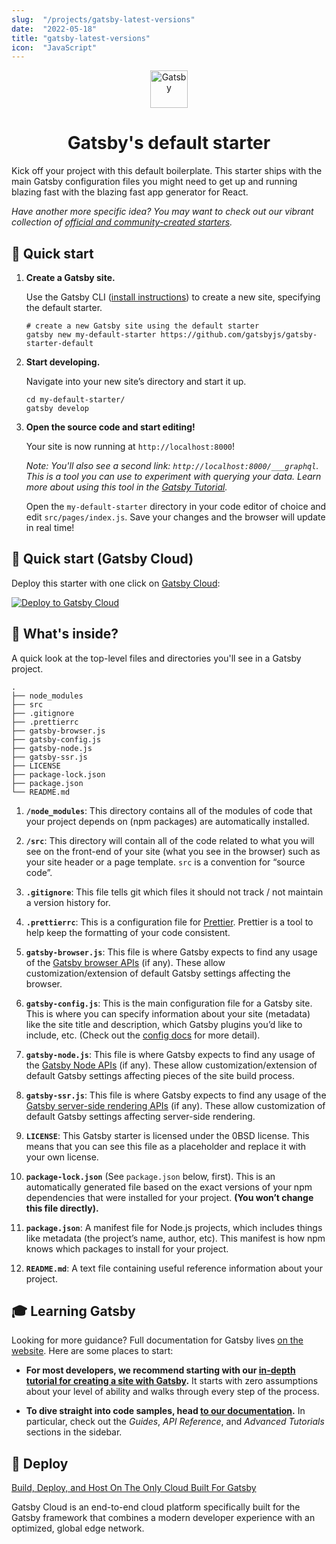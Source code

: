 ```yaml
---
slug:  "/projects/gatsby-latest-versions"
date:  "2022-05-18"
title: "gatsby-latest-versions"
icon:  "JavaScript"
---
```


<!-- AUTO-GENERATED-CONTENT:START (STARTER) -->
<p align="center">
  <a href="https://www.gatsbyjs.com">
    <img alt="Gatsby" src="https://www.gatsbyjs.com/Gatsby-Monogram.svg" width="60" />
  </a>
</p>
<h1 align="center">
  Gatsby's default starter
</h1>

Kick off your project with this default boilerplate. This starter ships with the main Gatsby configuration files you might need to get up and running blazing fast with the blazing fast app generator for React.

_Have another more specific idea? You may want to check out our vibrant collection of [official and community-created starters](https://www.gatsbyjs.com/docs/gatsby-starters/)._

## 🚀 Quick start

1.  **Create a Gatsby site.**

    Use the Gatsby CLI ([install instructions](https://www.gatsbyjs.com/docs/tutorial/part-0/#gatsby-cli)) to create a new site, specifying the default starter.

    ```shell
    # create a new Gatsby site using the default starter
    gatsby new my-default-starter https://github.com/gatsbyjs/gatsby-starter-default
    ```

1.  **Start developing.**

    Navigate into your new site’s directory and start it up.

    ```shell
    cd my-default-starter/
    gatsby develop
    ```

1.  **Open the source code and start editing!**

    Your site is now running at `http://localhost:8000`!

    _Note: You'll also see a second link: _`http://localhost:8000/___graphql`_. This is a tool you can use to experiment with querying your data. Learn more about using this tool in the [Gatsby Tutorial](https://www.gatsbyjs.com/docs/tutorial/part-4/#use-graphiql-to-explore-the-data-layer-and-write-graphql-queries)._

    Open the `my-default-starter` directory in your code editor of choice and edit `src/pages/index.js`. Save your changes and the browser will update in real time!

## 🚀 Quick start (Gatsby Cloud)

Deploy this starter with one click on [Gatsby Cloud](https://www.gatsbyjs.com/cloud/):

[<img src="https://www.gatsbyjs.com/deploynow.svg" alt="Deploy to Gatsby Cloud"/>](https://www.gatsbyjs.com/dashboard/deploynow?url=https://github.com/gatsbyjs/gatsby-starter-default)

## 🧐 What's inside?

A quick look at the top-level files and directories you'll see in a Gatsby project.

    .
    ├── node_modules
    ├── src
    ├── .gitignore
    ├── .prettierrc
    ├── gatsby-browser.js
    ├── gatsby-config.js
    ├── gatsby-node.js
    ├── gatsby-ssr.js
    ├── LICENSE
    ├── package-lock.json
    ├── package.json
    └── README.md

1.  **`/node_modules`**: This directory contains all of the modules of code that your project depends on (npm packages) are automatically installed.

2.  **`/src`**: This directory will contain all of the code related to what you will see on the front-end of your site (what you see in the browser) such as your site header or a page template. `src` is a convention for “source code”.

3.  **`.gitignore`**: This file tells git which files it should not track / not maintain a version history for.

4.  **`.prettierrc`**: This is a configuration file for [Prettier](https://prettier.io/). Prettier is a tool to help keep the formatting of your code consistent.

5.  **`gatsby-browser.js`**: This file is where Gatsby expects to find any usage of the [Gatsby browser APIs](https://www.gatsbyjs.com/docs/reference/config-files/gatsby-browser/) (if any). These allow customization/extension of default Gatsby settings affecting the browser.

6.  **`gatsby-config.js`**: This is the main configuration file for a Gatsby site. This is where you can specify information about your site (metadata) like the site title and description, which Gatsby plugins you’d like to include, etc. (Check out the [config docs](https://www.gatsbyjs.com/docs/reference/config-files/gatsby-config/) for more detail).

7.  **`gatsby-node.js`**: This file is where Gatsby expects to find any usage of the [Gatsby Node APIs](https://www.gatsbyjs.com/docs/reference/config-files/gatsby-node/) (if any). These allow customization/extension of default Gatsby settings affecting pieces of the site build process.

8.  **`gatsby-ssr.js`**: This file is where Gatsby expects to find any usage of the [Gatsby server-side rendering APIs](https://www.gatsbyjs.com/docs/reference/config-files/gatsby-ssr/) (if any). These allow customization of default Gatsby settings affecting server-side rendering.

9.  **`LICENSE`**: This Gatsby starter is licensed under the 0BSD license. This means that you can see this file as a placeholder and replace it with your own license.

10. **`package-lock.json`** (See `package.json` below, first). This is an automatically generated file based on the exact versions of your npm dependencies that were installed for your project. **(You won’t change this file directly).**

11. **`package.json`**: A manifest file for Node.js projects, which includes things like metadata (the project’s name, author, etc). This manifest is how npm knows which packages to install for your project.

12. **`README.md`**: A text file containing useful reference information about your project.

## 🎓 Learning Gatsby

Looking for more guidance? Full documentation for Gatsby lives [on the website](https://www.gatsbyjs.com/). Here are some places to start:

- **For most developers, we recommend starting with our [in-depth tutorial for creating a site with Gatsby](https://www.gatsbyjs.com/tutorial/).** It starts with zero assumptions about your level of ability and walks through every step of the process.

- **To dive straight into code samples, head [to our documentation](https://www.gatsbyjs.com/docs/).** In particular, check out the _Guides_, _API Reference_, and _Advanced Tutorials_ sections in the sidebar.

## 💫 Deploy

[Build, Deploy, and Host On The Only Cloud Built For Gatsby](https://www.gatsbyjs.com/products/cloud/)

Gatsby Cloud is an end-to-end cloud platform specifically built for the Gatsby framework that combines a modern developer experience with an optimized, global edge network.

<!-- AUTO-GENERATED-CONTENT:END -->
